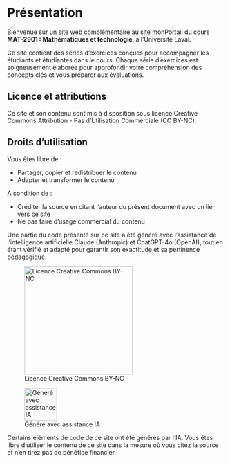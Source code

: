 # Présentation {.unnumbered}

Bienvenue sur un site web complémentaire au site monPortail du cours **MAT-2901 : Mathématiques et technologie**, à l'Université Laval.

Ce site contient des séries d'exercices conçues pour accompagner les étudiants et étudiantes dans le cours. Chaque série d'exercices est soigneusement élaborée pour approfondir votre compréhension des concepts clés et vous préparer aux évaluations.

## Licence et attributions {.unnumbered}

Ce site et son contenu sont mis à disposition sous licence Creative Commons Attribution - Pas d'Utilisation Commerciale (CC BY-NC).

::: callout-note
## Droits d'utilisation

Vous êtes libre de :

-   Partager, copier et redistribuer le contenu
-   Adapter et transformer le contenu

À condition de :

-   Créditer la source en citant l'auteur du présent document avec un lien vers ce site
-   Ne pas faire d'usage commercial du contenu

Une partie du code présenté sur ce site a été généré avec l'assistance de l'intelligence artificielle Claude (Anthropic) et ChatGPT-4o (OpenAI), tout en étant vérifié et adapté pour garantir son exactitude et sa pertinence pédagogique.
:::

::: {#fig-ccIA layout-ncol="2"}
![Licence Creative Commons BY-NC](by-nc.png){width="250px" fig-align="center"}

![Généré avec assistance IA](AIA.jpg){width="75px" fig-align="center"}

Certains éléments de code de ce site ont été générés par l'IA. Vous êtes libre d'utiliser le contenu de ce site dans la mesure où vous citez la source et n'en tirez pas de bénéfice financier.
:::
